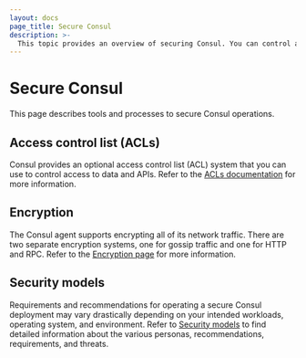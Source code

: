```yaml
---
layout: docs
page_title: Secure Consul
description: >-
  This topic provides an overview of securing Consul. You can control access Consul with access control lists (ACLs), encrypt its network traffic with gossip encryption/TLS, or learn more about its security model.
---
```


# Secure Consul

This page describes tools and processes to secure Consul operations.

## Access control list (ACLs)

Consul provides an optional access control list (ACL) system that you can use to control access to data and APIs. Refer to the [ACLs documentation](/consul/docs/secure/acl) for more information.

## Encryption

The Consul agent supports encrypting all of its network traffic. There are two separate encryption systems, one for gossip traffic and one for HTTP and RPC. Refer to the [Encryption page](/consul/docs/secure/encryption) for more information.

## Security models

Requirements and recommendations for operating a secure Consul deployment may vary drastically depending on your intended workloads, operating system, and environment. Refer to [Security models](/consul/docs/security/security-models) to find detailed information about the various personas, recommendations, requirements, and threats.
